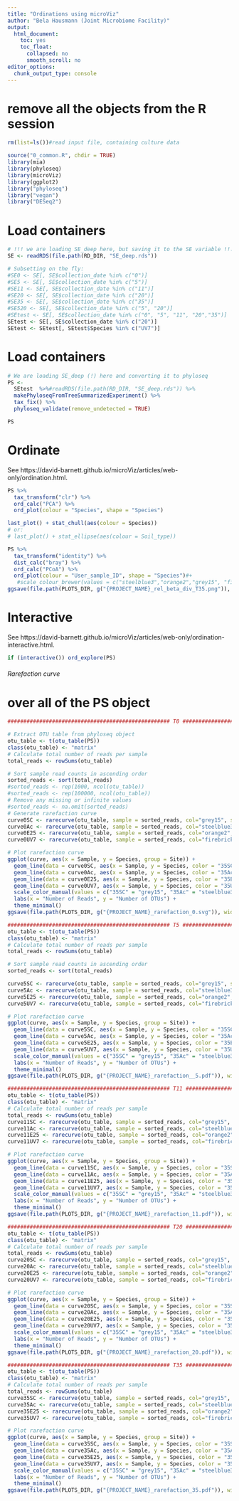 ```yaml
---
title: "Ordinations using microViz"
author: "Bela Hausmann (Joint Microbiome Facility)"
output:
  html_document:
    toc: yes
    toc_float:
      collapsed: no
      smooth_scroll: no
editor_options: 
  chunk_output_type: console
---
```

# remove all the objects from the R session
```r
rm(list=ls())#read input file, containing culture data
```

```r
source("0_common.R", chdir = TRUE)
library(mia)
library(phyloseq)
library(microViz)
library(ggplot2)
library("phyloseq")
library("vegan")
library("DESeq2")
```
# Load containers

```r
# !!! we are loading SE_deep here, but saving it to the SE variable !!!
SE <- readRDS(file.path(RD_DIR, "SE_deep.rds"))

# Subsetting on the fly:
#SE0 <- SE[, SE$collection_date %in% c("0")]
#SE5 <- SE[, SE$collection_date %in% c("5")]
#SE11 <- SE[, SE$collection_date %in% c("11")]
#SE20 <- SE[, SE$collection_date %in% c("20")]
#SE35 <- SE[, SE$collection_date %in% c("35")]
#SE520 <- SE[, SE$collection_date %in% c("5", "20")]
#SEtest <- SE[, SE$collection_date %in% c("0", "5", "11", "20","35")]
SEtest <- SE[, SE$collection_date %in% c("20")]
SEtest <- SEtest[, SEtest$Species %in% c("UV7")]

```

# Load containers

```r
# We are loading SE_deep (!) here and converting it to phyloseq
PS <-
  SEtest  %>%#readRDS(file.path(RD_DIR, "SE_deep.rds")) %>%
  makePhyloseqFromTreeSummarizedExperiment() %>%
  tax_fix() %>%
  phyloseq_validate(remove_undetected = TRUE)

PS
```

# Ordinate

See https://david-barnett.github.io/microViz/articles/web-only/ordination.html.

```r
PS %>%
  tax_transform("clr") %>%
  ord_calc("PCA") %>%
  ord_plot(colour = "Species", shape = "Species")
```

```r
last_plot() + stat_chull(aes(colour = Species))
# or:
# last_plot() + stat_ellipse(aes(colour = Soil_type))
```

```r
PS %>% 
  tax_transform("identity") %>%
  dist_calc("bray") %>% 
  ord_calc("PCoA") %>% 
  ord_plot(colour = "User_sample_ID", shape = "Species")#+
   #scale_colour_brewer(values = c("steelblue3","orange2","grey15", "firebrick3"))
ggsave(file.path(PLOTS_DIR, g("{PROJECT_NAME}_rel_beta_div_T35.png")), width = 10, height = 10, limitsize = FALSE)
```


# Interactive

See https://david-barnett.github.io/microViz/articles/web-only/ordination-interactive.html.

```r
if (interactive()) ord_explore(PS)
```


###### Rarefaction curve

# over all of the PS object
```r
################################################### T0 ###################################################################

# Extract OTU table from phyloseq object
otu_table <- t(otu_table(PS))
class(otu_table) <- "matrix"
# Calculate total number of reads per sample
total_reads <- rowSums(otu_table)

# Sort sample read counts in ascending order
sorted_reads <- sort(total_reads)
#sorted_reads <- rep(1000, ncol(otu_table))
#sorted_reads <- rep(100000, ncol(otu_table))
# Remove any missing or infinite values
#sorted_reads <- na.omit(sorted_reads)
# Generate rarefaction curve
curve0SC <- rarecurve(otu_table, sample = sorted_reads, col="grey15", step = 1000, tidy = TRUE)
curve0Ac <- rarecurve(otu_table, sample = sorted_reads, col="steelblue3", step = 1000, tidy = TRUE)
curve0E25 <- rarecurve(otu_table, sample = sorted_reads, col="orange2", step = 1000, tidy = TRUE)
curve0UV7 <- rarecurve(otu_table, sample = sorted_reads, col="firebrick3", step = 1000, tidy = TRUE)

# Plot rarefaction curve
ggplot(curve, aes(x = Sample, y = Species, group = Site)) + 
  geom_line(data = curve0SC, aes(x = Sample, y = Species, color = "35SC")) +
  geom_line(data = curve0Ac, aes(x = Sample, y = Species, color = "35Ac")) +
  geom_line(data = curve0E25, aes(x = Sample, y = Species, color = "35E25")) +
  geom_line(data = curve0UV7, aes(x = Sample, y = Species, color = "35UV7")) +
  scale_color_manual(values = c("35SC" = "grey15", "35Ac" = "steelblue3", "35E25" = "orange2", "35UV7" = "firebrick3")) +
  labs(x = "Number of Reads", y = "Number of OTUs") + 
  theme_minimal()
ggsave(file.path(PLOTS_DIR, g("{PROJECT_NAME}_rarefaction_0.svg")), width = 10, height = 8, limitsize = FALSE)

################################################### T5 ###################################################################
otu_table <- t(otu_table(PS))
class(otu_table) <- "matrix"
# Calculate total number of reads per sample
total_reads <- rowSums(otu_table)

# Sort sample read counts in ascending order
sorted_reads <- sort(total_reads)

curve5SC <- rarecurve(otu_table, sample = sorted_reads, col="grey15", step = 1000, tidy = TRUE)
curve5Ac <- rarecurve(otu_table, sample = sorted_reads, col="steelblue3", step = 1000, tidy = TRUE)
curve5E25 <- rarecurve(otu_table, sample = sorted_reads, col="orange2", step = 1000, tidy = TRUE)
curve5UV7 <- rarecurve(otu_table, sample = sorted_reads, col="firebrick3", step = 1000, tidy = TRUE)

# Plot rarefaction curve
ggplot(curve, aes(x = Sample, y = Species, group = Site)) + 
  geom_line(data = curve5SC, aes(x = Sample, y = Species, color = "35SC")) +
  geom_line(data = curve5Ac, aes(x = Sample, y = Species, color = "35Ac")) +
  geom_line(data = curve5E25, aes(x = Sample, y = Species, color = "35E25")) +
  geom_line(data = curve5UV7, aes(x = Sample, y = Species, color = "35UV7")) +
  scale_color_manual(values = c("35SC" = "grey15", "35Ac" = "steelblue3", "35E25" = "orange2", "35UV7" = "firebrick3")) +
  labs(x = "Number of Reads", y = "Number of OTUs") + 
  theme_minimal()
ggsave(file.path(PLOTS_DIR, g("{PROJECT_NAME}_rarefaction__5.pdf")), width = 10, height = 8, limitsize = FALSE)

################################################### T11 ###################################################################
otu_table <- t(otu_table(PS))
class(otu_table) <- "matrix"
# Calculate total number of reads per sample
total_reads <- rowSums(otu_table)
curve11SC <- rarecurve(otu_table, sample = sorted_reads, col="grey15", step = 1000, tidy = TRUE)
curve11Ac <- rarecurve(otu_table, sample = sorted_reads, col="steelblue3", step = 1000, tidy = TRUE)
curve11E25 <- rarecurve(otu_table, sample = sorted_reads, col="orange2", step = 1000, tidy = TRUE)
curve11UV7 <- rarecurve(otu_table, sample = sorted_reads, col="firebrick3", step = 1000, tidy = TRUE)

# Plot rarefaction curve
ggplot(curve, aes(x = Sample, y = Species, group = Site)) + 
  geom_line(data = curve11SC, aes(x = Sample, y = Species, color = "35SC")) +
  geom_line(data = curve11Ac, aes(x = Sample, y = Species, color = "35Ac")) +
  geom_line(data = curve11E25, aes(x = Sample, y = Species, color = "35E25")) +
  geom_line(data = curve11UV7, aes(x = Sample, y = Species, color = "35UV7")) +
  scale_color_manual(values = c("35SC" = "grey15", "35Ac" = "steelblue3", "35E25" = "orange2", "35UV7" = "firebrick3")) +
  labs(x = "Number of Reads", y = "Number of OTUs") + 
  theme_minimal()
ggsave(file.path(PLOTS_DIR, g("{PROJECT_NAME}_rarefaction_11.pdf")), width = 10, height = 8, limitsize = FALSE)

################################################### T20 ###################################################################
otu_table <- t(otu_table(PS))
class(otu_table) <- "matrix"
# Calculate total number of reads per sample
total_reads <- rowSums(otu_table)
curve20SC <- rarecurve(otu_table, sample = sorted_reads, col="grey15", step = 1000, tidy = TRUE)
curve20Ac <- rarecurve(otu_table, sample = sorted_reads, col="steelblue3", step = 1000, tidy = TRUE)
curve20E25 <- rarecurve(otu_table, sample = sorted_reads, col="orange2", step = 1000, tidy = TRUE)
curve20UV7 <- rarecurve(otu_table, sample = sorted_reads, col="firebrick3", step = 1000, tidy = TRUE)

# Plot rarefaction curve
ggplot(curve, aes(x = Sample, y = Species, group = Site)) + 
  geom_line(data = curve20SC, aes(x = Sample, y = Species, color = "35SC")) +
  geom_line(data = curve20Ac, aes(x = Sample, y = Species, color = "35Ac")) +
  geom_line(data = curve20E25, aes(x = Sample, y = Species, color = "35E25")) +
  geom_line(data = curve20UV7, aes(x = Sample, y = Species, color = "35UV7")) +
  scale_color_manual(values = c("35SC" = "grey15", "35Ac" = "steelblue3", "35E25" = "orange2", "35UV7" = "firebrick3")) +
  labs(x = "Number of Reads", y = "Number of OTUs") + 
  theme_minimal()
ggsave(file.path(PLOTS_DIR, g("{PROJECT_NAME}_rarefaction_20.pdf")), width = 10, height = 8, limitsize = FALSE)

################################################### T35 ###################################################################
otu_table <- t(otu_table(PS))
class(otu_table) <- "matrix"
# Calculate total number of reads per sample
total_reads <- rowSums(otu_table)
curve35SC <- rarecurve(otu_table, sample = sorted_reads, col="grey15", step = 1000, tidy = TRUE)
curve35Ac <- rarecurve(otu_table, sample = sorted_reads, col="steelblue3", step = 1000, tidy = TRUE)
curve35E25 <- rarecurve(otu_table, sample = sorted_reads, col="orange2", step = 1000, tidy = TRUE)
curve35UV7 <- rarecurve(otu_table, sample = sorted_reads, col="firebrick3", step = 1000, tidy = TRUE)

# Plot rarefaction curve
ggplot(curve, aes(x = Sample, y = Species, group = Site)) + 
  geom_line(data = curve35SC, aes(x = Sample, y = Species, color = "35SC")) +
  geom_line(data = curve35Ac, aes(x = Sample, y = Species, color = "35Ac")) +
  geom_line(data = curve35E25, aes(x = Sample, y = Species, color = "35E25")) +
  geom_line(data = curve35UV7, aes(x = Sample, y = Species, color = "35UV7")) +
  scale_color_manual(values = c("35SC" = "grey15", "35Ac" = "steelblue3", "35E25" = "orange2", "35UV7" = "firebrick3")) +
  labs(x = "Number of Reads", y = "Number of OTUs") + 
  theme_minimal()
ggsave(file.path(PLOTS_DIR, g("{PROJECT_NAME}_rarefaction_35.pdf")), width = 10, height = 8, limitsize = FALSE)
```

